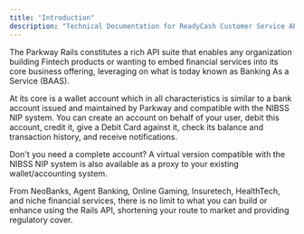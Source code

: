 ```yaml
---
title: "Introduction"
description: "Technical Documentation for ReadyCash Customer Service API"
---
```


The Parkway Rails constitutes a rich API suite that enables any organization building Fintech products or wanting to embed financial services into its core business offering, leveraging on what is today known as Banking As a Service (BAAS). 

At its core is a wallet account which in all characteristics is similar to a bank account issued and maintained by Parkway and compatible with the NIBSS NIP system. You can create an account on behalf of your user, debit this account, credit it, give a Debit Card against it, check its balance and transaction history, and receive notifications. 

Don't you need a complete account? A virtual version compatible with the NIBSS NIP system is also available as a proxy to your existing wallet/accounting system.

From NeoBanks, Agent Banking, Online Gaming, Insuretech, HealthTech, and niche financial services, there is no limit to what you can build or enhance using the Rails API, shortening your route to market and providing regulatory cover.
